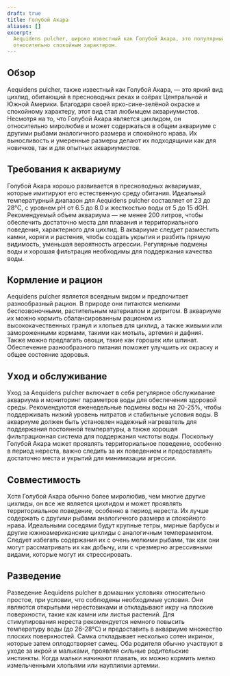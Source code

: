 ```yaml
---
draft: true
title: Голубой Акара
aliases: []
excerpt:
  Aequidens pulcher, широко известный как Голубой Акара, это популярный цихлид, известный своей яркой окраской и
  относительно спокойным характером.
---
```


## Обзор

Aequidens pulcher, также известный как Голубой Акара, — это яркий вид цихлид, обитающий в пресноводных реках и озёрах
Центральной и Южной Америки. Благодаря своей ярко-сине-зелёной окраске и спокойному характеру, этот вид стал любимцем
аквариумистов. Несмотря на то, что Голубой Акара является цихлидом, он относительно миролюбив и может содержаться в
общем аквариуме с другими рыбами аналогичного размера и спокойного нрава. Их выносливость и умеренные размеры делают их
подходящими как для новичков, так и для опытных аквариумистов.

## Требования к аквариуму

Голубой Акара хорошо развивается в пресноводных аквариумах, которые имитируют его естественную среду обитания. Идеальный
температурный диапазон для Aequidens pulcher составляет от 23 до 28°C, с уровнем pH от 6.5 до 8.0 и жесткостью воды от 5
до 15 dGH. Рекомендуемый объем аквариума — не менее 200 литров, чтобы обеспечить достаточно места для плавания и
территориального поведения, характерного для цихлид. В аквариуме следует разместить камни, коряги и растения, чтобы
создать укрытия и разбить прямую видимость, уменьшая вероятность агрессии. Регулярные подмены воды и хорошая фильтрация
необходимы для поддержания качества воды.

## Кормление и рацион

Aequidens pulcher является всеядным видом и предпочитает разнообразный рацион. В природе они питаются мелкими
беспозвоночными, растительным материалом и детритом. В аквариуме их можно кормить сбалансированным рационом из
высококачественных гранул и хлопьев для цихлид, а также живыми или замороженными кормами, такими как мотыль, артемия и
дафния. Также можно предлагать овощи, такие как горошек или шпинат. Обеспечение разнообразного питания поможет улучшить
их окраску и общее состояние здоровья.

## Уход и обслуживание

Уход за Aequidens pulcher включает в себя регулярное обслуживание аквариума и мониторинг параметров воды для обеспечения
здоровой среды. Рекомендуются еженедельные подмены воды на 20-25%, чтобы поддерживать низкий уровень нитратов и
стабильные условия воды. В аквариуме должен быть установлен надежный нагреватель для поддержания постоянной температуры,
а также хорошая фильтрационная система для поддержания чистоты воды. Поскольку Голубой Акара может проявлять
территориальное поведение, особенно в период нереста, важно следить за их поведением и предоставлять достаточно места и
укрытий для минимизации агрессии.

## Совместимость

Хотя Голубой Акара обычно более миролюбив, чем многие другие цихлиды, он все же является цихлидом и может проявлять
территориальное поведение, особенно в период нереста. Их лучше содержать с другими рыбами аналогичного размера и
спокойного нрава. Идеальными соседями будут крупные тетры, мирные барбусы и другие южноамериканские цихлиды с
аналогичным темпераментом. Следует избегать содержания их с очень мелкими рыбами, так как они могут рассматривать их как
добычу, или с чрезмерно агрессивными видами, которые могут их стрессировать.

## Разведение

Разведение Aequidens pulcher в домашних условиях относительно простое, при условии, что соблюдены необходимые условия.
Они являются открытыми нерестовиками и откладывают икру на плоские поверхности, такие как камни или листья растений. Для
стимулирования нереста рекомендуется немного повысить температуру воды (до 26-28°C) и предоставить в аквариуме множество
плоских поверхностей. Самка откладывает несколько сотен икринок, которые затем оплодотворяет самец. Оба родителя обычно
участвуют в уходе за икрой и мальками, проявляя сильные родительские инстинкты. Когда мальки начинают плавать, их можно
кормить мелко измельченными хлопьями или науплиями артемии.
